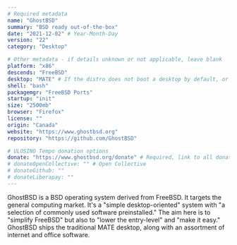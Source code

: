 ```yaml
---
# Required metadata
name: "GhostBSD"
summary: "BSD ready out-of-the-box"
date: "2021-12-02" # Year-Month-Day
version: "22"
category: "Desktop"

# Other metadata - if details unknown or not applicable, leave blank
platform: "x86"
descends: "FreeBSD"
desktop: "MATE" # If the distro does not boot a desktop by default, or doesn't ship one, leave 'desktop' blank
shell: "bash"
packagemgr: "FreeBSD Ports"
startup: "init"
size: "2500mb"
browser: "Firefox"
license: ""
origin: "Canada"
website: "https://www.ghostbsd.org"
repository: "https://github.com/GhostBSD"

# ULOSINO Tempo donation options
donate: "https://www.ghostbsd.org/donate" # Required, link to all donation options
# donateOpenCollective: "" # Open Collective
# donateGithub: ""
# donateLiberapay: ""
---
```


GhostBSD is a BSD operating system derived from FreeBSD. It targets the general computing market. It's a "simple desktop-oriented" system with "a selection of commonly used software preinstalled." The aim here is to "simplify FreeBSD" but also to "lower the entry-level" and "make it easy." GhostBSD ships the traditional MATE desktop, along with an assortment of internet and office software.

